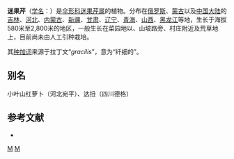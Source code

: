 {{NoteTA|G1=LS}}
{{Speciesbox
| taxon = Sphallerocarpus gracilis
| authority = (Besser ex Trevis.) Koso-Pol., 1916
}}

'''迷果芹'''（[[学名|学名]]：{{lang|la|''Sphallerocarpus gracilis''}}）是[[伞形科|伞形科]][[迷果芹属|迷果芹属]]的植物。分布在[[俄罗斯|俄罗斯]]、[[蒙古|蒙古]]以及[[中国大陆|中国大陆]]的[[吉林|吉林]]、[[河北|河北]]、[[内蒙古|内蒙古]]、[[新疆|新疆]]、[[甘肃|甘肃]]、[[辽宁|辽宁]]、[[青海|青海]]、[[山西|山西]]、[[黑龙江|黑龙江]]等地，生长于海拔580米至2,800米的地区，一般生长在菜园地以、山坡路旁、村庄附近及荒草地上，目前尚未由人工引种栽培。

其[[种加词|种加词]]来源于拉丁文“''gracilis''”，意为“纤细的”。

== 别名 ==
小叶山红萝卜（河北宛平）、达扭（四川德格）

== 参考文献 ==
<div class="references-small">
* {{cite web| url =http://www.bioinfo.cn/db05/KmzwSpecies.php?action=view&id=23136| title =迷果芹| work =《中国高等植物数据库全库》| publisher =中国科学院微生物研究所| author =昆明植物研究所| accessdate =2009-02-26| deadurl =yes| archiveurl =https://web.archive.org/web/20160305102337/http://www.bioinfo.cn/db05/KmzwSpecies.php?action=view&id=23136| archivedate =2016-03-05}}
</div>

{{Taxonbar}}

[[Category:迷果芹属|M]]
[[Category:1916年描述的植物|M]]